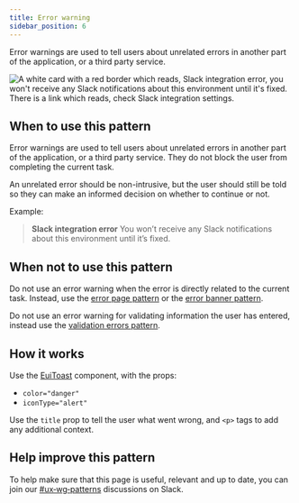 ```yaml
---
title: Error warning
sidebar_position: 6
---
```


Error warnings are used to tell users about unrelated errors in another part of the application, or a third party service.

![A white card with a red border which reads, Slack integration error, you won't receive any Slack notifications about this environment until it's fixed. There is a link which reads, check Slack integration settings.](./images/error-warning.webp)

## When to use this pattern
Error warnings are used to tell users about unrelated errors in another part of the application, or a third party service. They do not block the user from completing the current task.

An unrelated error should be non-intrusive, but the user should still be told so they can make an informed decision on whether to continue or not.

Example:
> **Slack integration error**
> You won’t receive any Slack notifications about this environment until it’s fixed.

## When not to use this pattern

Do not use an error warning when the error is directly related to the current task. Instead, use the [error page pattern](./error-page.mdx) or the [error banner pattern](./error-banners.mdx#error-banner).

Do not use an error warning for validating information the user has entered, instead use the [validation errors pattern](./error-validation.mdx).

## How it works

Use the [EuiToast](../../components/display/toast/index.mdx#danger) component, with the props:
- `color="danger"`
- `iconType="alert"`

Use the `title` prop to tell the user what went wrong, and `<p>` tags to add any additional context.

## Help improve this pattern

To help make sure that this page is useful, relevant and up to date, you can join our [#ux&#8209;wg&#8209;patterns](https://elastic.slack.com/archives/C049ADQE99S) discussions on Slack.
